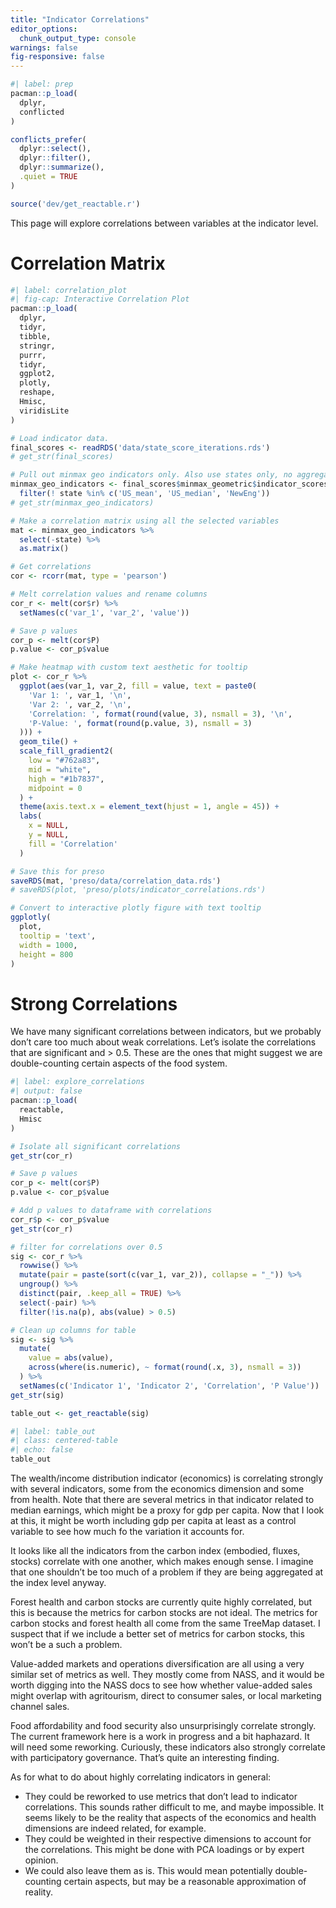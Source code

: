 ```yaml
---
title: "Indicator Correlations"
editor_options: 
  chunk_output_type: console
warnings: false
fig-responsive: false
---
```


```r
#| label: prep
pacman::p_load(
  dplyr,
  conflicted
)

conflicts_prefer(
  dplyr::select(),
  dplyr::filter(),
  dplyr::summarize(),
  .quiet = TRUE
)

source('dev/get_reactable.r')
```

This page will explore correlations between variables at the indicator level.

# Correlation Matrix

```r
#| label: correlation_plot
#| fig-cap: Interactive Correlation Plot
pacman::p_load(
  dplyr,
  tidyr,
  tibble,
  stringr,
  purrr,
  tidyr,
  ggplot2,
  plotly,
  reshape,
  Hmisc,
  viridisLite
)

# Load indicator data.
final_scores <- readRDS('data/state_score_iterations.rds')
# get_str(final_scores)

# Pull out minmax geo indicators only. Also use states only, no aggregates
minmax_geo_indicators <- final_scores$minmax_geometric$indicator_scores %>% 
  filter(! state %in% c('US_mean', 'US_median', 'NewEng'))
# get_str(minmax_geo_indicators)

# Make a correlation matrix using all the selected variables
mat <- minmax_geo_indicators %>% 
  select(-state) %>% 
  as.matrix()

# Get correlations
cor <- rcorr(mat, type = 'pearson')

# Melt correlation values and rename columns
cor_r <- melt(cor$r) %>% 
  setNames(c('var_1', 'var_2', 'value'))

# Save p values
cor_p <- melt(cor$P)
p.value <- cor_p$value

# Make heatmap with custom text aesthetic for tooltip
plot <- cor_r %>% 
  ggplot(aes(var_1, var_2, fill = value, text = paste0(
    'Var 1: ', var_1, '\n',
    'Var 2: ', var_2, '\n',
    'Correlation: ', format(round(value, 3), nsmall = 3), '\n',
    'P-Value: ', format(round(p.value, 3), nsmall = 3)
  ))) + 
  geom_tile() + 
  scale_fill_gradient2(
    low = "#762a83", 
    mid = "white", 
    high = "#1b7837", 
    midpoint = 0
  ) +
  theme(axis.text.x = element_text(hjust = 1, angle = 45)) +
  labs(
    x = NULL,
    y = NULL,
    fill = 'Correlation'
  )

# Save this for preso
saveRDS(mat, 'preso/data/correlation_data.rds')
# saveRDS(plot, 'preso/plots/indicator_correlations.rds')

# Convert to interactive plotly figure with text tooltip
ggplotly(
  plot, 
  tooltip = 'text',
  width = 1000,
  height = 800
)
```

# Strong Correlations

We have many significant correlations between indicators, but we probably don't care too much about weak correlations. Let's isolate the correlations that are significant and > 0.5. These are the ones that might suggest we are double-counting certain aspects of the food system.

```r
#| label: explore_correlations
#| output: false
pacman::p_load(
  reactable,
  Hmisc
)

# Isolate all significant correlations
get_str(cor_r)

# Save p values
cor_p <- melt(cor$P)
p.value <- cor_p$value

# Add p values to dataframe with correlations
cor_r$p <- cor_p$value
get_str(cor_r)

# filter for correlations over 0.5
sig <- cor_r %>% 
  rowwise() %>%
  mutate(pair = paste(sort(c(var_1, var_2)), collapse = "_")) %>%
  ungroup() %>%
  distinct(pair, .keep_all = TRUE) %>%
  select(-pair) %>% 
  filter(!is.na(p), abs(value) > 0.5)

# Clean up columns for table
sig <- sig %>% 
  mutate(
    value = abs(value),
    across(where(is.numeric), ~ format(round(.x, 3), nsmall = 3))
  ) %>% 
  setNames(c('Indicator 1', 'Indicator 2', 'Correlation', 'P Value'))
get_str(sig)

table_out <- get_reactable(sig)
```

```r
#| label: table_out
#| class: centered-table
#| echo: false
table_out
```

The wealth/income distribution indicator (economics) is correlating strongly with several indicators, some from the economics dimension and some from health. Note that there are several metrics in that indicator related to median earnings, which might be a proxy for gdp per capita. Now that I look at this, it might be worth including gdp per capita at least as a control variable to see how much fo the variation it accounts for. 

It looks like all the indicators from the carbon index (embodied, fluxes, stocks) correlate with one another, which makes enough sense. I imagine that one shouldn't be too much of a problem if they are being aggregated at the index level anyway.

Forest health and carbon stocks are currently quite highly correlated, but this is because the metrics for carbon stocks are not ideal. The metrics for carbon stocks and forest health all come from the same TreeMap dataset. I suspect that if we include a better set of metrics for carbon stocks, this won't be a such a problem. 

Value-added markets and operations diversification are all using a very similar set of metrics as well. They mostly come from NASS, and it would be worth digging into the NASS docs to see how whether value-added sales might overlap with agritourism, direct to consumer sales, or local marketing channel sales.

Food affordability and food security also unsurprisingly correlate strongly. The current framework here is a work in progress and a bit haphazard. It will need some reworking. Curiously, these indicators also strongly correlate with participatory governance. That's quite an interesting finding. 

As for what to do about highly correlating indicators in general:

- They could be reworked to use metrics that don't lead to indicator correlations. This sounds rather difficult to me, and maybe impossible. It seems likely to be the reality that aspects of the economics and health dimensions are indeed related, for example.
- They could be weighted in their respective dimensions to account for the correlations. This might be done with PCA loadings or by expert opinion.
- We could also leave them as is. This would mean potentially double-counting certain aspects, but may be a reasonable approximation of reality.